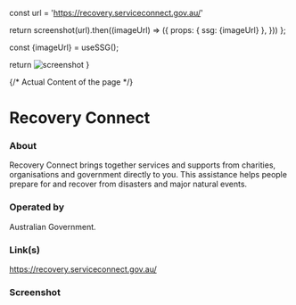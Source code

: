 
const url = 'https://recovery.serviceconnect.gov.au/'

return screenshot(url).then((imageUrl) => ({
props: { ssg: {imageUrl} },
}))
};

const {imageUrl} = useSSG();

return <img src={imageUrl} alt="screenshot"/>
}

{/* Actual Content of the page */}

# Recovery Connect

### About

Recovery Connect brings together services and supports from charities, organisations and government directly to you. This assistance helps people prepare for and recover from disasters and major natural events.

### Operated by

Australian Government.

### Link(s)

https://recovery.serviceconnect.gov.au/

### Screenshot

<ScreenshotImage />
